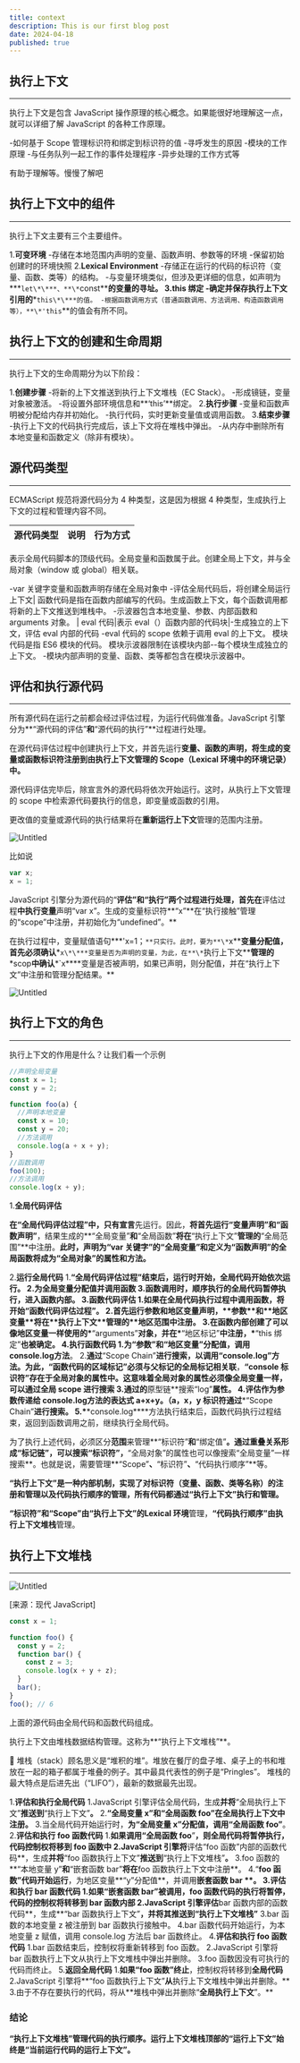 ```yaml
---
title: context
description: This is our first blog post
date: 2024-04-18
published: true
---
```


## 执行上下文

---

执行上下文是包含 JavaScript 操作原理的核心概念。如果能很好地理解这一点，就可以详细了解 JavaScript 的各种工作原理。

-如何基于 Scope 管理标识符和绑定到标识符的值 -寻呼发生的原因 -模块的工作原理 -与任务队列一起工作的事件处理程序 -异步处理的工作方式等

有助于理解等。慢慢了解吧

## **执行上下文中的组件**

---

执行上下文主要有三个主要组件。

1.**可变环境** -存储在本地范围内声明的变量、函数声明、参数等的环境 -保留初始创建时的环境快照 2.**Lexical Environment** -存储正在运行的代码的标识符（变量、函数、类等）的结构。 -与变量环境类似，但涉及更详细的信息，如声明为**\*`let\*\***、**\*`const\*\***的变量的寻址。 3.**this 绑定** -确定并保存执行上下文引用的**\*`this\*\***的值。 -根据函数调用方式（普通函数调用、方法调用、构造函数调用等），**\*'this`**的值会有所不同。

## **执行上下文的创建和生命周期**

---

执行上下文的生命周期分为以下阶段：

1.**创建步骤** -将新的上下文推送到执行上下文堆栈（EC Stack）。 -形成镜链，变量对象被激活。 -将设置外部环境信息和**‘this’**绑定。 2.**执行步骤** -变量和函数声明被分配给内存并初始化。 -执行代码，实时更新变量值或调用函数。 3.**结束步骤** -执行上下文的代码执行完成后，该上下文将在堆栈中弹出。 -从内存中删除所有本地变量和函数定义（除非有模块）。

## 源代码类型

---

ECMAScript 规范将源代码分为 4 种类型，这是因为根据 4 种类型，生成执行上下文的过程和管理内容不同。

| 源代码类型 | 说明 | 行为方式 |
| ---------- | ---- | -------- |

表示全局代码脚本的顶级代码。全局变量和函数属于此。创建全局上下文，并与全局对象（window 或 global）相关联。

-var 关键字变量和函数声明存储在全局对象中 -评估全局代码后，将创建全局运行上下文|
函数代码是指在函数内部编写的代码。生成函数上下文，每个函数调用都将新的上下文推送到堆栈中。 -示波器包含本地变量、参数、内部函数和 arguments 对象。
| eval 代码|表示 eval（）函数内部的代码块|-生成独立的上下文，评估 eval 内部的代码
-eval 代码的 scope 依赖于调用 eval 的上下文。
模块代码是指 ES6 模块的代码。
模块示波器限制在该模块内部--每个模块生成独立的上下文。 -模块内部声明的变量、函数、类等都包含在模块示波器中。

## 评估和执行源代码

---

所有源代码在运行之前都会经过评估过程，为运行代码做准备。JavaScript 引擎分为**“源代码的评估”**和**“源代码的执行”**过程进行处理。

在源代码评估过程中创建执行上下文，并首先运行**变量、函数的声明，将生成的变量或函数标识符注册到由执行上下文管理的 Scope（Lexical 环境中的环境记录）中。**

源代码评估完毕后，除宣言外的源代码将依次开始运行。这时，从执行上下文管理的 scope 中检索源代码要执行的信息，即变量或函数的引用。

更改值的变量或源代码的执行结果将在**重新运行上下文**管理的范围内注册。

![Untitled](https://prod-files-secure.s3.us-west-2.amazonaws.com/12657389-0f9c-46b5-bb62-6f11ae228c69/43abf473-ec8d-4421-817a-c74f66a97ec0/Untitled.png)

比如说

```jsx showLineNumbers
var x;
x = 1;
```

JavaScript 引擎分为源代码的“**评估”和“**执行**”两个过程进行处理，首先在**评估过程**中执行变量**声明“var x”。生成的变量标识符**“x”**在“执行接触”管理的“scope”中注册，并初始化为“undefined”。\*\*

在执行过程中，变量赋值语句**\*'x=1；`**只实行。此时，要为**\*`x\*\***变量分配值，首先必须确认**\*`x\*\***变量是否为声明的变量，为此，在**\*`执行上下文\*\***管理的**\*scop**中确认**\*`x\*\***变量是否被声明，如果已声明，则分配值，并在“执行上下文”中注册和管理分配结果。\*\*

![Untitled](https://prod-files-secure.s3.us-west-2.amazonaws.com/12657389-0f9c-46b5-bb62-6f11ae228c69/4d88a64d-7ca9-49bb-b0ec-5661a96fcf7b/Untitled.png)

## 执行上下文的角色

---

执行上下文的作用是什么？让我们看一个示例

```jsx showLineNumbers
//声明全局变量
const x = 1;
const y = 2;

function foo(a) {
  //声明本地变量
  const x = 10;
  const y = 20;
  //方法调用
  console.log(a + x + y);
}
//函数调用
foo(100);
//方法调用
console.log(x + y);
```

1.**全局代码评估**

**在“全局代码评估过程”**中，只有**宣言**先运行。因此，**将首先运行“变量声明”**和**“函数声明”**，结果生成的**“全局变量”**和**“全局函数”**将在**“执行上下文”**管理的**“全局范围”**中注册。**此时，声明为“var 关键字”的“全局变量”和定义为“函数声明”的全局函数将成为“全局对象”的属性和方法。**

2.**运行全局代码** 1.**“全局代码评估过程”结束后，运行时开始，全局代码开始依次运行。 2.为全局变量分配值并调用函数 3.函数调用时，顺序执行的全局代码暂停执行，进入函数内部。 3.**函数代码评估** 1.如果在全局代码执行过程中调用函数，**将开始“函数代码评估过程”**。 2.首先运行参数和地区变量声明，\*\***参数\***\*和\*\***地区变量\***\*将在\*\***执行上下文\***\*管理的\*\***地区范围**中注册。 3.在函数内部创建了可以像地区变量一样使用的\***“arguments”**对象，并在\***“地区标记”**中注册，\***“this 绑定”**也被确定。 4.**执行函数代码** 1.**为“参数”**和**“地区变量”**分配**值**，**调用 console.log**方法**。 2.**通过**“Scope Chain”**进行搜索，以调用“console.log”**方法。为此，**“函数代码的区域标记”**必须与**父标记的全局标记相关联**，**“console 标识符”**存在于全局对象的属性中。这意味着全局对象的属性必须像全局变量一样，可以通过全局 scope 进行搜索** 3.**通过**的**原型链**搜索“log”**属性。 4.**评估作为参数传递给 console.log**方法的表达式 a+x+y。（a，x，y 标识符通过**\*“Scope Chain”**进行搜索。
5.\***\*console.log\*\***方法执行结束后，函数代码执行过程结束，返回到函数调用之前，继续执行全局代码。

为了执行上述代码，必须区分**范围**来管理**“标识符”**和**“绑定值”**。**通过重叠关系形成“标记链”，可以搜索“标识符”**，**“全局对象”的属性也可以像搜索“全局变量”一样搜索**。也就是说，需要管理**“Scope”**、**“标识符”**、**“代码执行顺序”**等。

**“执行上下文”是一种内部机制，实现了对标识符（变量、函数、类等名称）的注册和管理以及代码执行顺序的管理，所有代码都通过“执行上下文”执行和管理。**

**“标识符”**和**“Scope”**由**“执行上下文”**的**Lexical 环境**管理，**“代码执行顺序”**由**执行上下文堆栈**管理。

## 执行上下文堆栈

---

![Untitled](https://prod-files-secure.s3.us-west-2.amazonaws.com/12657389-0f9c-46b5-bb62-6f11ae228c69/062b9ca9-f843-4f0d-bae6-0dc368d4ec66/Untitled.png)

[来源：现代 JavaScript]

```jsx showLineNumbers
const x = 1;

function foo() {
  const y = 2;
  function bar() {
    const z = 3;
    console.log(x + y + z);
  }
  bar();
}
foo(); // 6
```

上面的源代码由全局代码和函数代码组成。

执行上下文由堆栈数据结构管理。这称为**“执行上下文堆栈”**。

<aside>
📔 堆栈（stack）顾名思义是“堆积的堆”。堆放在餐厅的盘子堆、桌子上的书和堆放在一起的箱子都属于堆叠的例子。其中最具代表性的例子是“Pringles”。
堆栈的最大特点是后进先出（“LIFO”），最新的数据最先出现。

</aside>

1.**评估和执行全局代码**
1.JavaScript 引擎评估全局代码，生成**并将**“全局执行上下文”**推送到**“执行上下文”**。** 2.**“全局变量 x”**和**“全局函数 foo”**在**全局执行上下文中注册。** 3.当全局代码开始运行时，**为“全局变量 x”**分配值**，**调用“全局函数 foo**”**。 2.**评估和执行 foo 函数代码** 1.**如果调用“全局函数 foo**”**，则全局代码将暂停执行，**代码控制权将移到 foo 函数中**
2.JavaScript 引擎将**评估“foo 函数”内部的函数代码**，生成**并将**“foo 函数执行上下文”**推送到**“执行上下文堆栈”**。**
3.foo 函数的**“本地变量 y”**和**“嵌套函数 bar”**将在**foo 函数执行上下文中注册**。
4.“**foo 函数”代码开始运行**，为地区变量**“y”分配值**，并调用**嵌套函数 bar \*\*。 3.**评估和执行 bar 函数代码** 1.**如果“嵌套函数 bar”**被**调用**，**foo 函数代码的执行将暂停**，**代码的控制权将转移到 bar 函数内部**
2.JavaScript 引擎评估**bar 函数内部的函数代码**，生成**“bar 函数执行上下文”**，并将其推送到“执行上下文堆栈”**
3.bar 函数的本地变量 z 被注册到 bar 函数执行接触中。
4.bar 函数代码开始运行，为本地变量 z 赋值，调用 console.log 方法后 bar 函数终止。 4.**评估和执行 foo 函数代码**
1.bar 函数结束后，控制权将重新转移到 foo 函数。
2.JavaScript 引擎将 bar 函数执行上下文从执行上下文堆栈中弹出并删除。
3.foo 函数因没有可执行的代码而终止。 5.**返回全局代码** 1.**如果“foo 函数”终止**，控制权将转移到**全局代码**
2.JavaScript 引擎将**“foo 函数执行上下文”**从**执行上下文堆栈中弹出并删除。** 3.由于不存在要执行的代码，将从**堆栈中弹出并删除“**全局执行上下文**”。\*\*

### 结论

**“执行上下文堆栈”管理代码的执行顺序。运行上下文堆栈顶部的“运行上下文”始终是“当前运行代码的运行上下文”。**
